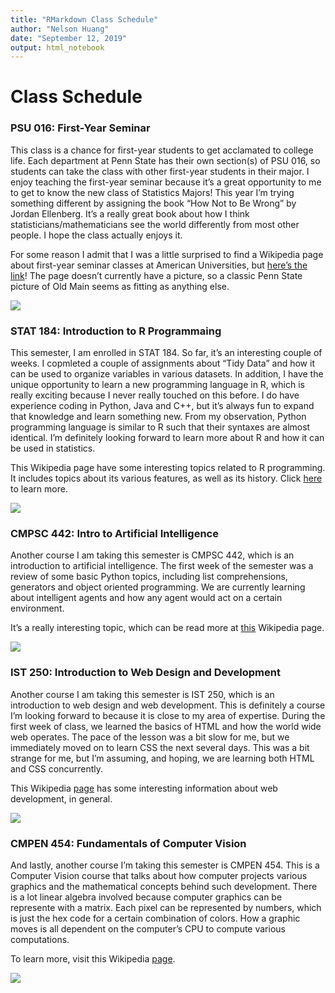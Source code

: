 ```yaml
---
title: "RMarkdown Class Schedule"
author: "Nelson Huang"
date: "September 12, 2019"
output: html_notebook
---
```


# Class Schedule

### PSU 016: First-Year Seminar

This class is a chance for first-year students to get acclamated to college life.  Each department at Penn State has their own section(s) of PSU 016, so students can take the class with other first-year students in their major.  I enjoy teaching the first-year seminar because it's a great opportunity to me to get to know the new class of Statistics Majors!  This year I'm trying something different by assigning the book "How Not to Be Wrong" by Jordan Ellenberg.  It's a really great book about how I think statisticians/mathematicians see the world differently from most other people.  I hope the class actually enjoys it.

For some reason I admit that I was a little surprised to find a Wikipedia page about first-year seminar classes at American Universities, but  [here's the link](https://en.wikipedia.org/wiki/The_First_Year_Experience_Program)!  The page doesn't currently have a picture, so a classic Penn State picture of Old Main seems as fitting as anything else.

![](http://www.amesphotos.com/psu/old_main_penn_state.jpg)


### STAT 184: Introduction to R Programmaing

This semester, I am enrolled in STAT 184. So far, it's an interesting couple of weeks. I copmleted a couple of assignments about "Tidy Data" and how it can be used to organize variables in various datasets. In addition, I have the unique opportunity to learn a new programming language in R, which is really exciting because I never really touched on this before. I do have experience coding in Python, Java and C++, but it's always fun to expand that knowledge and learn something new. From my observation, Python programming language is similar to R such that their syntaxes are almost identical. I'm definitely looking forward to learn more about R and how it can be used in statistics. 

This Wikipedia page have some interesting topics related to R programming. It includes topics about its various features, as well as its history. Click [here](https://en.wikipedia.org/wiki/R_(programming_language)) to learn more. 

![](https://workingnation.com/wp-content/uploads/2018/05/R_logo.svg_.png)


### CMPSC 442: Intro to Artificial Intelligence

Another course I am taking this semester is CMPSC 442, which is an introduction to artificial intelligence. The first week of the semester was a review of some basic Python topics, including list comprehensions, generators and object oriented programming. We are currently learning about intelligent agents and how any agent would act on a certain environment. 

It's a really interesting topic, which can be read more at [this](https://en.wikipedia.org/wiki/Intelligent_agent) Wikipedia page.

![](https://futureoflife.org/wp-content/uploads/2015/11/artificial_intelligence_benefits_risk.jpg)

### IST 250: Introduction to Web Design and Development

Another course I am taking this semester is IST 250, which is an introduction to web design and web development. This is definitely a course I'm looking forward to because it is close to my area of expertise. During the first week of class, we learned the basics of HTML and how the world wide web operates. The pace of the lesson was a bit slow for me, but we immediately moved on to learn CSS the next several days. This was a bit strange for me, but I'm assuming, and hoping, we are learning both HTML and CSS concurrently. 

This Wikipedia [page](https://en.wikipedia.org/wiki/Web_development) has some interesting information about web development, in general. 

![](https://miro.medium.com/max/1200/1*pE2fOVDikEUwiQJlh4ggzg.jpeg)


### CMPEN 454: Fundamentals of Computer Vision

And lastly, another course I'm taking this semester is CMPEN 454. This is a Computer Vision course that talks about how computer projects various graphics and the mathematical concepts behind such development. There is a lot linear algebra involved because computer graphics can be represente with a matrix. Each pixel can be represented by numbers, which is just the hex code for a certain combination of colors. How a graphic moves is all dependent on the computer's CPU to compute various computations. 

To learn more, visit this Wikipedia [page](https://en.wikipedia.org/wiki/Computer_vision).

![](https://skywell.software/wp-content/uploads/2019/07/computer-vision-machine-learning-1024x630.jpg)
